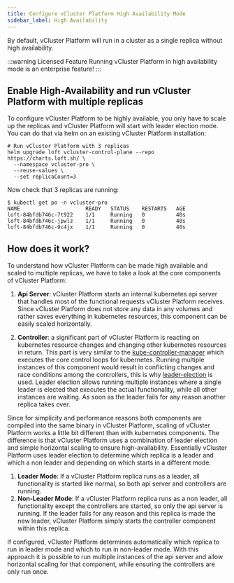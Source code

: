```yaml
---
title: Configure vCluster Platform High Availability Mode
sidebar_label: High Availability
---
```


By default, vCluster Platform will run in a cluster as a single replica without high availability.

:::warning Licensed Feature
Running vCluster Platform in high availability mode is an enterprise feature!
:::

## Enable High-Availability and run vCluster Platform with multiple replicas

To configure vCluster Platform to be highly available, you only have to scale up the replicas and vCluster Platform will start with leader election mode. You can do that via helm on an existing vCluster Platform installation:

```
# Run vCluster Platform with 3 replicas
helm upgrade loft vcluster-control-plane --repo https://charts.loft.sh/ \
  --namespace vcluster-pro \
  --reuse-values \
  --set replicaCount=3
```

Now check that 3 replicas are running:

```
$ kubectl get po -n vcluster-pro
NAME                     READY   STATUS    RESTARTS   AGE
loft-84bfdb746c-7t922    1/1     Running   0          40s
loft-84bfdb746c-jpwlz    1/1     Running   0          40s
loft-84bfdb746c-9c4jx    1/1     Running   0          40s
```

## How does it work?

To understand how vCluster Platform can be made high available and scaled to multiple replicas, we have to take a look at the core components of vCluster Platform:

1. **Api Server**: vCluster Platform starts an internal kubernetes api server that handles most of the functional requests vCluster Platform receives.
   Since vCluster Platform does not store any data in any volumes and rather saves everything in kubernetes resources, this component can be easily scaled horizontally.

2. **Controller**: a significant part of vCluster Platform is reacting on kubernetes resource changes and changing other kubernetes resources in return.
   This part is very similar to the [kube-controller-manager](https://kubernetes.io/docs/reference/command-line-tools-reference/kube-controller-manager/) which executes the core control loops for kubernetes.
   Running multiple instances of this component would result in conflicting changes and race conditions among the controllers, this is why [leader-election](https://pkg.go.dev/k8s.io/client-go/tools/leaderelection) is used.
   Leader election allows running multiple instances where a single leader is elected that executes the actual functionality, while all other instances are waiting. As soon as the leader fails for any reason another replica takes over.

Since for simplicity and performance reasons both components are compiled into the same binary in vCluster Platform, scaling of vCluster Platform works a little bit different than with kubernetes components.
The difference is that vCluster Platform uses a combination of leader election and simple horizontal scaling to ensure high-availability. Essentially vCluster Platform uses leader election to determine which replica is a leader and which a non leader and depending on which starts in a different mode:

1. **Leader Mode**: If a vCluster Platform replica runs as a leader, all functionality is started like normal, so both api server and controllers are running.
2. **Non-Leader Mode**: If a vCluster Platform replica runs as a non leader, all functionality except the controllers are started, so only the api server is running. If the leader fails for any reason and this replica is made the new leader, vCluster Platform simply starts the controller component within this replica.

If configured, vCluster Platform determines automatically which replica to run in leader mode and which to run in non-leader mode.
With this approach it is possible to run multiple instances of the api server and allow horizontal scaling for that component, while ensuring the controllers are only run once.
